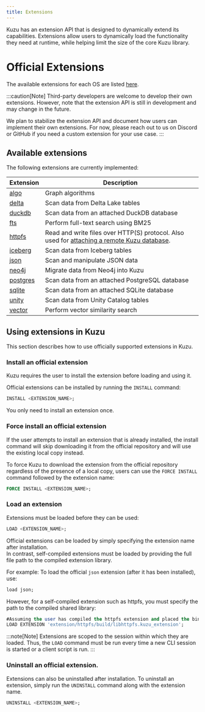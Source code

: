 ```yaml
---
title: Extensions
---
```


Kuzu has an extension API that is designed to dynamically extend its capabilities. Extensions allow
users to dynamically load the functionality they need at runtime, while helping limit the size of
the core Kuzu library.

# Official Extensions

The available extensions for each OS are listed [here](https://extension.kuzudb.com/).

:::caution[Note]
Third-party developers are welcome to develop their own extensions.
However, note that the extension API is still in development and may change in the future.

We plan to stabilize the extension API and document how users can implement their own extensions.
For now, please reach out to us on Discord or GitHub if you need a custom extension for your use case.
:::

## Available extensions

The following extensions are currently implemented:

| Extension | Description |
|----------|----------|
| [algo](/extensions/algo) | Graph algorithms |
| [delta](/extensions/attach/delta) | Scan data from Delta Lake tables |
| [duckdb](/extensions/attach/duckdb) | Scan data from an attached DuckDB database |
| [fts](/extensions/full-text-search) | Perform full-text search using BM25 |
| [httpfs](/extensions/httpfs) | Read and write files over HTTP(S) protocol. Also used for [attaching a remote Kuzu database](/extensions/attach/kuzu). |
| [iceberg](/extensions/attach/iceberg) | Scan data from Iceberg tables |
| [json](/extensions/json) | Scan and manipulate JSON data |
| [neo4j](/extensions/neo4j) | Migrate data from Neo4j into Kuzu |
| [postgres](/extensions/attach/postgres) | Scan data from an attached PostgreSQL database |
| [sqlite](/extensions/attach/sqlite) | Scan data from an attached SQLite database |
| [unity](/extensions/attach/unity) | Scan data from Unity Catalog tables |
| [vector](/extensions/vector) | Perform vector similarity search |

## Using extensions in Kuzu

This section describes how to use officially supported extensions in Kuzu.

### Install an official extension

Kuzu requires the user to install the extension before loading and using it.

Official extensions can be installed by running the `INSTALL` command:

```sql
INSTALL <EXTENSION_NAME>;
```
You only need to install an extension once. 

### Force install an official extension
If the user attempts to install an extension that is already installed, the install command will skip downloading it from the official repository and will use the existing local copy instead.

To force Kuzu to download the extension from the official repository regardless of the presence of a local copy, users can use the `FORCE INSTALL` command followed by the extension name:

```sql
FORCE INSTALL <EXTENSION_NAME>;
```

### Load an extension

Extensions must be loaded before they can be used:

```sql
LOAD <EXTENSION_NAME>;
```

Official extensions can be loaded by simply specifying the extension name after installation.  
In contrast, self-compiled extensions must be loaded by providing the full file path to the compiled extension library.

For example:
To load the official `json` extension (after it has been installed), use:

```sql
load json;
```
However, for a self-compiled extension such as httpfs, you must specify the path to the compiled shared library:

```sql
#Assuming the user has compiled the httpfs extension and placed the binary under `extension/httpfs/build/`
LOAD EXTENSION 'extension/httpfs/build/libhttpfs.kuzu_extension';
```

:::note[Note]
Extensions are scoped to the session within which they are loaded. Thus, the `LOAD` command must be
run every time a new CLI session is started or a client script is run.
:::


### Uninstall an official extension.

Extensions can also be uninstalled after installation. To uninstall an extension, simply run the `UNINSTALL` command along with the extension name.

```sql
UNINSTALL <EXTENSION_NAME>;
```
